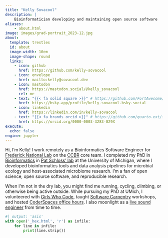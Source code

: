 ```yaml
---
title: "Kelly Sovacool"
description: |
    Bioinformatician developing and maintaining open source software
aliases:
    - about.html
image: images/grad-portrait_2023-12.jpg
about:
  template: trestles
  id: about
  image-width: 10em
  image-shape: round
  links:
    - icon: github
      href: https://github.com/kelly-sovacool
    - icon: envelope
      href: mailto:kelly@sovacool.dev
    - icon: mastodon
      href: https://mastodon.social/@kelly_sovacool
      rel: me
    - text: "{{< fa solid square >}}" # https://github.com/FortAwesome/Font-Awesome/issues/19810
      href: https://bsky.app/profile/kelly-sovacool.bsky.social
    - icon: linkedin
      href: https://linkedin.com/in/kelly-sovacool
    - text: "{{< fa brands orcid >}}" # https://github.com/quarto-ext/fontawesome/issues/6
      href: https://orcid.org/0000-0003-3283-829X
execute:
  echo: false
engine: jupyter
---
```


:::{#about}

Hi, I'm Kelly!
I work remotely as a Bioinformatics Software Engineer for
[Frederick National Lab](https://frederick.cancer.gov/) on the
[CCBR](https://github.com/ccbr) core team.
I completed my PhD in
[Bioinformatics](https://medicine.umich.edu/dept/computational-medicine-bioinformatics)
in [Pat Schloss' lab](http://www.schlosslab.org/) at the
University of Michigan, where I developed bioinformatics tools and
data analysis pipelines for microbial ecology and host-associated microbiome research.
I'm a fan of open science, open source software, and reproducible research.

When I'm not in the dry lab, you might find me running, cycling, climbing, or
otherwise being active outside.
While pursuing my PhD at UMich, I volunteered with
[Girls Who Code](http://umich.edu/~girlswc/),
taught [Software Carpentry](https://umcarpentries.github.io/) workshops, and
hosted [CoderSpaces office hours](https://datascience.isr.umich.edu/events/coderspaces/).
I also moonlight as a [live sound engineer](https://sovacool.dev/latex-cv/sound.pdf)
from time to time.

:::

:::: {.grid}

::: {.g-col-2 .g-col-md-2 style="text-align: left;"}
<!-- left 1/8th  -->
:::

::: {.g-col-8 .g-col-md-8 }
<!-- center 2/3 -->
```python
#| output: 'asis'
with open('_hex.html', 'r') as infile:
    for line in infile:
        print(line.strip())
```

:::

::: {.g-col-2 .g-col-md-2 style="text-align: left;"}
<!-- right 1/8th -->
:::

::::
<!--
<br>

<a href="https://github.com/kelly-sovacool"><img src="https://raw.githubusercontent.com/kelly-sovacool/meta-repo/main/figures/language_all_bytes_top-5.png" width="500"></a> 
-->

<link rel="me" href="https://mastodon.social/@kelly_sovacool"></link>
